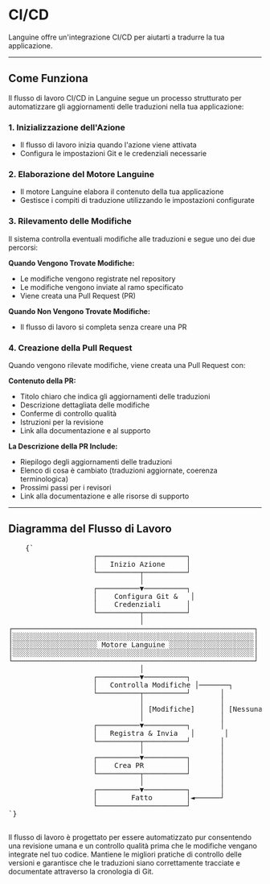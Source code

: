 # CI/CD

Languine offre un'integrazione CI/CD per aiutarti a tradurre la tua applicazione.

---

## Come Funziona

Il flusso di lavoro CI/CD in Languine segue un processo strutturato per automatizzare gli aggiornamenti delle traduzioni nella tua applicazione:

### 1. Inizializzazione dell'Azione
- Il flusso di lavoro inizia quando l'azione viene attivata
- Configura le impostazioni Git e le credenziali necessarie

### 2. Elaborazione del Motore Languine
- Il motore Languine elabora il contenuto della tua applicazione
- Gestisce i compiti di traduzione utilizzando le impostazioni configurate

### 3. Rilevamento delle Modifiche
Il sistema controlla eventuali modifiche alle traduzioni e segue uno dei due percorsi:

**Quando Vengono Trovate Modifiche:**
- Le modifiche vengono registrate nel repository
- Le modifiche vengono inviate al ramo specificato
- Viene creata una Pull Request (PR)

**Quando Non Vengono Trovate Modifiche:**
- Il flusso di lavoro si completa senza creare una PR

### 4. Creazione della Pull Request
Quando vengono rilevate modifiche, viene creata una Pull Request con:

**Contenuto della PR:**
- Titolo chiaro che indica gli aggiornamenti delle traduzioni
- Descrizione dettagliata delle modifiche
- Conferme di controllo qualità
- Istruzioni per la revisione
- Link alla documentazione e al supporto

**La Descrizione della PR Include:**
- Riepilogo degli aggiornamenti delle traduzioni
- Elenco di cosa è cambiato (traduzioni aggiornate, coerenza terminologica)
- Prossimi passi per i revisori
- Link alla documentazione e alle risorse di supporto

---

## Diagramma del Flusso di Lavoro

<div className="flex flex-col items-center justify-center p-4 h-[400px] sm:h-[500px] md:h-[650px]">
  <pre
    className="p-4 text-sm leading-5 mb-4 scale-[0.5] sm:scale-[0.65] md:scale-90 transform-gpu"
    style={{
      fontFamily: "monospace",
      whiteSpace: "pre",
      textAlign: "left",
    }}
  >
    {`
                    ┌─────────────────────┐
                    │   Inizio Azione     │
                    └──────────┬──────────┘
                               │
                    ┌──────────▼──────────┐
                    │    Configura Git &   │
                    │    Credenziali      │
                    └──────────┬──────────┘
                               │
┌─────────────────────────────────────────────────────────┐
│░░░░░░░░░░░░░░░░░░░░░░░░░░░░░░░░░░░░░░░░░░░░░░░░░░░░░░░░░│
│░░░░░░░░░░░░░░░░░░░░ Motore Languine ░░░░░░░░░░░░░░░░░░░░│
│░░░░░░░░░░░░░░░░░░░░░░░░░░░░░░░░░░░░░░░░░░░░░░░░░░░░░░░░░│
└─────────────────────────────────────────────────────────┘
                               │
                    ┌──────────▼──────────┐
                    │   Controlla Modifiche │───────┐
                    └──────────┬──────────┘       │
                               │                  │
                               │ [Modifiche]      │ [Nessuna Modifica]
                               │                  │
                    ┌──────────▼──────────┐       │
                    │   Registra & Invia   │       │
                    └──────────┬──────────┘       │
                               │                  │
                    ┌──────────▼──────────┐       │
                    │    Crea PR          │       │
                    └──────────┬──────────┘       │
                               │                  │
                    ┌──────────▼──────────┐       │
                    │        Fatto        │◄──────┘
                    └─────────────────────┘
`}
  </pre>
</div>

Il flusso di lavoro è progettato per essere automatizzato pur consentendo una revisione umana e un controllo qualità prima che le modifiche vengano integrate nel tuo codice. Mantiene le migliori pratiche di controllo delle versioni e garantisce che le traduzioni siano correttamente tracciate e documentate attraverso la cronologia di Git.
